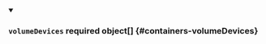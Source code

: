 
<details className="config-field" data-expandable="false" open>
<summary>

### `volumeDevices` <span class="config-field-required" data-required="false">required</span> <span class="config-field-type">object[]</span> <span class="config-field-default"></span> <span class="config-field-enum"></span> {#containers-volumeDevices}



</summary>



</details>

